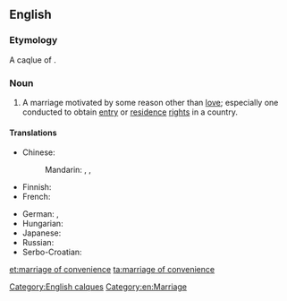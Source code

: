 ==English==

===Etymology===
A caqlue of {{etyl|fr|-}} {{term|mariage de convenance|lang=fr}}.

===Noun===
{{en-noun|head=[[marriage]] of [[convenience]]|marriages of convenience}}

# A marriage motivated by some reason other than [[love]]; especially one conducted to obtain [[entry]] or [[residence]] [[right]]s in a country.

====Translations====
{{trans-top|marriage motivated by some reason other than love}}
* Chinese:
*: Mandarin: {{t|cmn|權宜婚姻|sc=Hani}}, {{t|cmn|权宜婚姻|tr=quányí hūnyīn|sc=Hani}}, {{t|cmn|政治婚姻|tr=zhèngzhì hūnyīn|sc=Hani}}
* Finnish: {{t-|fi|mukavuusavioliitto}}
* French: {{t+|fr|mariage de convenance|m}}
{{trans-mid}}
* German: {{t-|de|Vernunftehe|f}}, {{t-|de|Konvenienzehe|f}}
* Hungarian: {{t+|hu|érdekházasság}}
* Japanese: {{t-|ja|政略結婚|tr=せいりゃくけっこん, seiryaku kekkon|sc=Jpan}}
* Russian: {{t-|ru|брак по расчёту|m|tr=brak po rasčótu|sc=Cyrl}}
* Serbo-Croatian: {{t-|sh|брак из користи|m|tr=brak iz koristi}}
{{trans-bottom}}

[[Category:English calques]]
[[Category:en:Marriage]]

[[et:marriage of convenience]]
[[ta:marriage of convenience]]